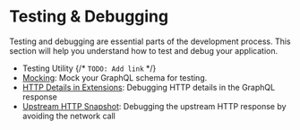 
# Testing & Debugging

Testing and debugging are essential parts of the development process. This section will help you
understand how to test and debug your application.

- Testing Utility {/* `TODO: Add link` */}
- [Mocking](/docs/gateway/features/testing/mocking): Mock your GraphQL schema for testing.
- [HTTP Details in Extensions](/docs/gateway/features/testing/http-details-extensions): Debugging
  HTTP details in the GraphQL response
- [Upstream HTTP Snapshot](/docs/gateway/features/testing/upstream-http-snapshot): Debugging the
  upstream HTTP response by avoiding the network call
